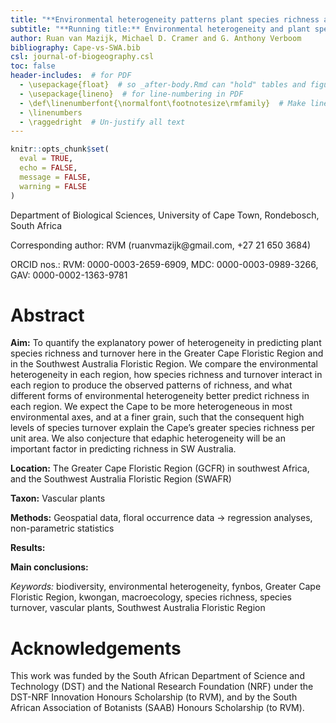 ```yaml
---
title: "**Environmental heterogeneity patterns plant species richness and turnover in two hyperdiverse floras**"
subtitle: "**Running title:** Environmental heterogeneity and plant species richness"
author: Ruan van Mazijk, Michael D. Cramer and G. Anthony Verboom
bibliography: Cape-vs-SWA.bib
csl: journal-of-biogeography.csl
toc: false
header-includes:  # for PDF
  - \usepackage{float}  # so _after-body.Rmd can "hold" tables and figures
  - \usepackage{lineno}  # for line-numbering in PDF
  - \def\linenumberfont{\normalfont\footnotesize\rmfamily}  # Make line-numbering bigger
  - \linenumbers
  - \raggedright  # Un-justify all text
---
```


```r
knitr::opts_chunk$set(
  eval = TRUE,
  echo = FALSE,
  message = FALSE,
  warning = FALSE
)
```

Department of Biological Sciences, University of Cape Town, Rondebosch, South Africa

Corresponding author: RVM (ruanvmazijk@gmail.com, +27 21 650 3684)

ORCID nos.:
RVM: 0000-0003-2659-6909,
MDC: 0000-0003-0989-3266,
GAV: 0000-0002-1363-9781<!--?-->

# Abstract {-}

<!--J Biogeog: 300 word abstract-->

**Aim:** <!--from ResearchGate project-->
To quantify the explanatory power of heterogeneity in predicting plant species richness and turnover here in the Greater Cape Floristic Region and in the Southwest Australia Floristic Region. 
We compare the environmental heterogeneity in each region, how species richness and turnover interact in each region to produce the observed patterns of richness, and what different forms of environmental heterogeneity better predict richness in each region. 
We expect the Cape to be more heterogeneous in most environmental axes, and at a finer grain, such that the consequent high levels of species turnover explain the Cape's greater species richness per unit area. 
We also conjecture that edaphic heterogeneity will be an important factor in predicting richness in SW Australia.
  
**Location:**
The Greater Cape Floristic Region (GCFR) in southwest Africa, and the Southwest Australia Floristic Region (SWAFR)

**Taxon:**
Vascular plants
  
**Methods:**
Geospatial data, floral occurrence data $\rightarrow$ regression analyses, non-parametric statistics
  
**Results:**
<!--TODO-->
  
**Main conclusions:**
<!--TODO-->

_Keywords:_
biodiversity, environmental heterogeneity, fynbos, Greater Cape Floristic Region, kwongan, macroecology, species richness, species turnover, vascular plants, Southwest Australia Floristic Region

# Acknowledgements {-}

This work was funded by the South African Department of Science and Technology (DST) and the National Research Foundation (NRF) under the DST-NRF Innovation Honours Scholarship (to RVM), and by the South African Association of Botanists (SAAB) Honours Scholarship (to RVM).

<!--
Abbreviations {-}
- Greater Cape Floristic Region (GCFR) (= "Cape")
- Southwest Australia Floristic Region (SWAFR)  (= "SWA")
- TODO: fiver percent degree square (i.e. 0.05º x 0.05º) (FPDS)?
- quarter degree square (i.e. 0.25º x 0.25º) (QDS)
- half degree square (i.e. 0.50º x 0.50º) (HDS)
- three-quarter degree square (i.e. 0.75º x 0.75º) (3QDS)
- environmental heterogeneity (EH)
- & environmental variables' abbreviations in Table \@ref(tab:data-sources).
-->

<!--Switch back font-size-->
\normalsize
